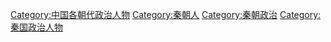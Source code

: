 [[Category:中国各朝代政治人物|Category:中国各朝代政治人物]]
[[Category:秦朝人|Category:秦朝人]]
[[Category:秦朝政治|Category:秦朝政治]]
[[Category:秦国政治人物|Category:秦国政治人物]]